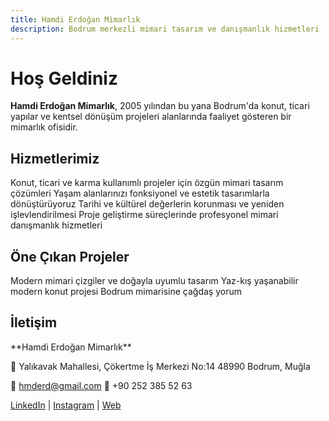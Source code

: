 ```yaml
---
title: Hamdi Erdoğan Mimarlık
description: Bodrum merkezli mimari tasarım ve danışmanlık hizmetleri
---
```


# Hoş Geldiniz

**Hamdi Erdoğan Mimarlık**, 2005 yılından bu yana Bodrum'da konut, ticari yapılar ve kentsel dönüşüm projeleri alanlarında faaliyet gösteren bir mimarlık ofisidir.

## Hizmetlerimiz

<CardGroup cols={2}>
  <Card title="Mimari Tasarım" icon="drafting-compass">
    Konut, ticari ve karma kullanımlı projeler için özgün mimari tasarım çözümleri
  </Card>

  <Card title="İç Mimari" icon="palette">
    Yaşam alanlarınızı fonksiyonel ve estetik tasarımlarla dönüştürüyoruz
  </Card>

  <Card title="Restorasyon" icon="building-columns">
    Tarihi ve kültürel değerlerin korunması ve yeniden işlevlendirilmesi
  </Card>

  <Card title="Danışmanlık" icon="users">
    Proje geliştirme süreçlerinde profesyonel mimari danışmanlık hizmetleri
  </Card>
</CardGroup>

## Öne Çıkan Projeler

<CardGroup cols={3}>
  <Card title="SP Evi - Bitez" href="/projeler/sp-evi-bitez">
    Modern mimari çizgiler ve doğayla uyumlu tasarım
  </Card>

  <Card title="Türkbükü Modern" href="/projeler/turkbuku-modern">
    Yaz-kış yaşanabilir modern konut projesi
  </Card>

  <Card title="2E Evi" href="/projeler/2e-evi">
    Bodrum mimarisine çağdaş yorum
  </Card>
</CardGroup>

## İletişim

<Card title="Bize Ulaşın" icon="envelope">
  **Hamdi Erdoğan Mimarlık**

  📍 Yalıkavak Mahallesi, Çökertme İş Merkezi No:14
  48990 Bodrum, Muğla

  📧 hmderd@gmail.com
  📱 +90 252 385 52 63

  [LinkedIn](https://www.linkedin.com/company/hamdierdogan) | [Instagram](https://www.instagram.com/hamdierdoganmimarlik/) | [Web](https://hamdierdogan.com.tr)
</Card>